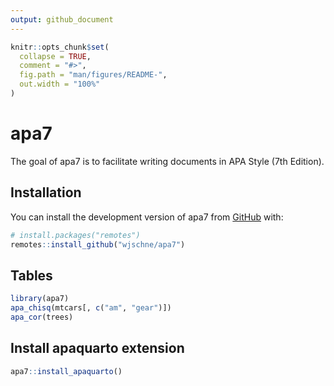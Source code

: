 ```yaml
---
output: github_document
---
```


<!-- README.md is generated from README.Rmd. Please edit that file -->

```r
knitr::opts_chunk$set(
  collapse = TRUE,
  comment = "#>",
  fig.path = "man/figures/README-",
  out.width = "100%"
)
```

# apa7

<!-- badges: start -->
<!-- badges: end -->

The goal of apa7 is to facilitate writing documents in APA Style (7th Edition).

## Installation

You can install the development version of apa7 from [GitHub](https://github.com/) with:

``` r
# install.packages("remotes")
remotes::install_github("wjschne/apa7")
```



## Tables

```r
library(apa7)
apa_chisq(mtcars[, c("am", "gear")])
apa_cor(trees)
```


## Install apaquarto extension

``` r
apa7::install_apaquarto()
```
